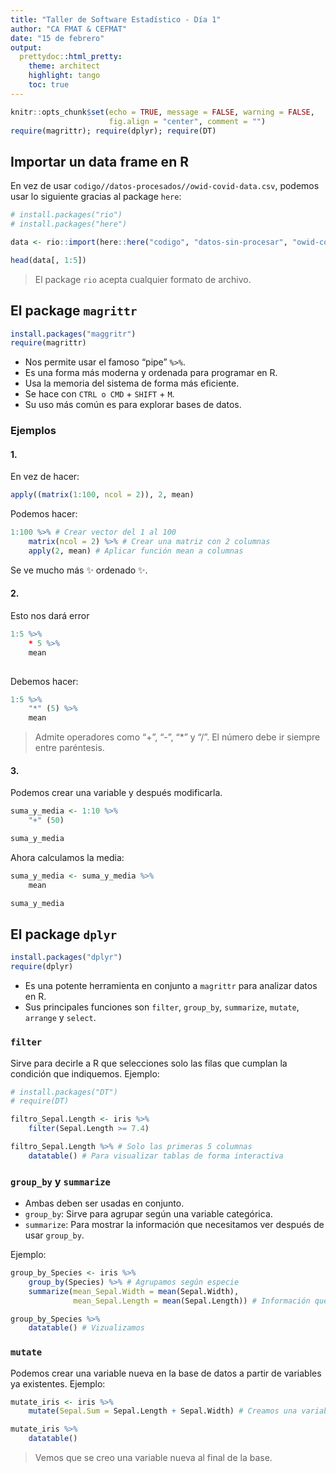 ```yaml
---
title: "Taller de Software Estadístico - Día 1"
author: "CA FMAT & CEFMAT"
date: "15 de febrero"
output: 
  prettydoc::html_pretty:
    theme: architect
    highlight: tango
    toc: true
---
```


```r
knitr::opts_chunk$set(echo = TRUE, message = FALSE, warning = FALSE, 
                      fig.align = "center", comment = "")
require(magrittr); require(dplyr); require(DT)
```

## Importar un data frame en R

En vez de usar `codigo//datos-procesados//owid-covid-data.csv`, podemos usar lo siguiente gracias al package `here`:

```r
# install.packages("rio")
# install.packages("here")

data <- rio::import(here::here("codigo", "datos-sin-procesar", "owid-covid-data.csv"))

head(data[, 1:5])
```


> El package `rio` acepta cualquier formato de archivo.


## El package `magrittr`

```r
install.packages("maggritr")
require(magrittr)
```


* Nos permite usar el famoso "pipe" `%>%`. 
* Es una forma más moderna y ordenada para programar en R.
* Usa la memoria del sistema de forma más eficiente.
* Se hace con `CTRL o CMD` + `SHIFT` + `M`.
* Su uso más común es para explorar bases de datos.

### Ejemplos

#### 1. 


En vez de hacer:

```r
apply((matrix(1:100, ncol = 2)), 2, mean)
```

Podemos hacer:

```r
1:100 %>% # Crear vector del 1 al 100
    matrix(ncol = 2) %>% # Crear una matriz con 2 columnas
    apply(2, mean) # Aplicar función mean a columnas
```
Se ve mucho más &#10024; ordenado &#10024;. 

#### 2. 

Esto nos dará error

```r
1:5 %>%
    * 5 %>% 
    mean
    
```

Debemos hacer:

```r
1:5 %>%
    "*" (5) %>% 
    mean
```
> Admite operadores como "+", "-", "*" y "/". El número debe ir siempre entre paréntesis.

#### 3.

Podemos crear una variable y después modificarla.

```r

suma_y_media <- 1:10 %>%
    "+" (50)

suma_y_media
```

Ahora calculamos la media:

```r
suma_y_media <- suma_y_media %>% 
    mean

suma_y_media
```

## El package `dplyr`

```r
install.packages("dplyr")
require(dplyr)
```

* Es una potente herramienta en conjunto a `magrittr` para analizar datos en R.
* Sus principales funciones son `filter`, `group_by`, `summarize`, `mutate`, `arrange` y `select`.

### `filter`

Sirve para decirle a R que selecciones solo las filas que cumplan la condición que indiquemos. Ejemplo:

```r
# install.packages("DT")
# require(DT)

filtro_Sepal.Length <- iris %>% 
    filter(Sepal.Length >= 7.4)

filtro_Sepal.Length %>% # Solo las primeras 5 columnas
    datatable() # Para visualizar tablas de forma interactiva
```

### `group_by` y `summarize`

* Ambas deben ser usadas en conjunto.
* `group_by`: Sirve para agrupar según una variable categórica.
* `summarize`: Para mostrar la información que necesitamos ver después de usar `group_by`.

Ejemplo:

```r
group_by_Species <- iris %>% 
    group_by(Species) %>% # Agrupamos según especie 
    summarize(mean_Sepal.Width = mean(Sepal.Width),
              mean_Sepal.Length = mean(Sepal.Length)) # Información que necesitamos ver de cada Especie

group_by_Species %>% 
    datatable() # Vizualizamos
```

### `mutate`

Podemos crear una variable nueva en la base de datos a partir de variables ya existentes. Ejemplo:

```r
mutate_iris <- iris %>% 
    mutate(Sepal.Sum = Sepal.Length + Sepal.Width) # Creamos una variable Sepal.Sum

mutate_iris %>% 
    datatable()
```
> Vemos que se creo una variable nueva al final de la base.

